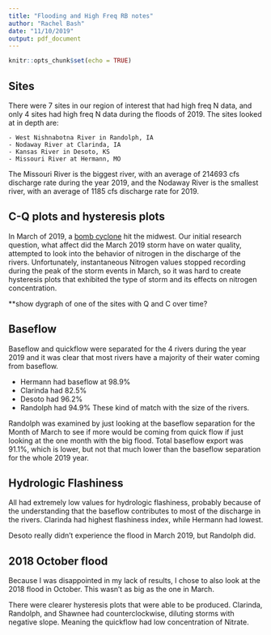 ```yaml
---
title: "Flooding and High Freq RB notes"
author: "Rachel Bash"
date: "11/10/2019"
output: pdf_document
---
```


```r
knitr::opts_chunk$set(echo = TRUE)
```

## Sites

There were 7 sites in our region of interest that had high freq N data, and only 4 sites had high freq N data during the floods of 2019. The sites looked at in depth are:

    - West Nishnabotna River in Randolph, IA
    - Nodaway River at Clarinda, IA
    - Kansas River in Desoto, KS
    - Missouri River at Hermann, MO

The Missouri River is the biggest river, with an average of 214693 cfs discharge rate during the year 2019, and the Nodaway River is the smallest river, with an average of 1185 cfs discharge rate for 2019.

## C-Q plots and hysteresis plots

In March of 2019, a [bomb cyclone](https://www.kansascity.com/news/state/missouri/article228237519.html) hit the midwest. Our initial research question, what affect did the March 2019 storm have on water quality, attempted to look into the behavior of nitrogen in the discharge of the rivers. Unfortunately, instantaneous Nitrogen values stopped recording during the peak of the storm events in March, so it was hard to create hysteresis plots that exhibited the type of storm and its effects on nitrogen concentration. 

**show dygraph of one of the sites with Q and C over time?

## Baseflow

Baseflow and quickflow were separated for the 4 rivers during the year 2019 and it was clear that most rivers have a majority of their water coming from baseflow. 


- Hermann had baseflow at 98.9%
- Clarinda had 82.5%
- Desoto had 96.2%
- Randolph had 94.9% 
These kind of match with the size of the rivers.

Randolph was examined by just looking at the baseflow separation for the Month of March to see if more would be coming from quick flow if just looking at the one month with the big flood. Total baseflow export was 91.1%, which is lower, but not that much lower than the baseflow separation for the whole 2019 year.

## Hydrologic Flashiness
All had extremely low values for hydrologic flashiness, probably because of the understanding that the baseflow contributes to most of the discharge in the rivers.
Clarinda had highest flashiness index, while Hermann had lowest.

Desoto really didn't experience the flood in March 2019, but Randolph did.


## 2018 October flood
Because I was disappointed in my lack of results, I chose to also look at the 2018 flood in October. This wasn't as big as the one in March.

There were clearer hysteresis plots that were able to be produced. Clarinda, Randolph, and Shawnee had counterclockwise, diluting storms with negative slope. Meaning the quickflow had low concentration of Nitrate. 